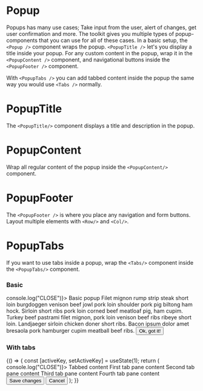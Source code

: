 
<Meta title="Components/Notify/Popup" component={Popup} />

# Popup

Popups has many use cases; Take input from the user, alert of changes, get user confirmation and more.
The toolkit gives you multiple types of popup-components that you can use for all of these cases.
In a basic setup, the `<Popup />` component wraps the popup. `<PopupTitle />` let's you display a title inside your popup.
For any custom content in the popup, wrap it in the `<PopupContent />` component, and navigational buttons inside
the `<PopupFooter />` component.

With `<PopupTabs />` you can add tabbed content inside the popup the same way you would use
`<Tabs />` normally.

<ArgsTable of={Popup} />

# PopupTitle

The `<PopupTitle/>` component displays a title and description in the popup.
<ArgsTable of={PopupTitle} />

# PopupContent

Wrap all regular content of the popup inside the `<PopupContent/>` component.
<ArgsTable of={PopupContent} />

# PopupFooter

The `<PopupFooter />` is where you place any navigation and form buttons. Layout multiple elements with `<Row/>` and `<Col/>`.
<ArgsTable of={PopupFooter} />

# PopupTabs

If you want to use tabs inside a popup, wrap the `<Tabs/>` component inside the `<PopupTabs/>` component.
<ArgsTable of={PopupTabs} />

### Basic

<Canvas>
    <Story name="basic">
        <ComponentWrapper>
            <Popup onClose={() => console.log("CLOSE")}>
                <PopupTitle description="Write your description here">Basic popup</PopupTitle>
                <PopupContent>
                    Filet mignon rump strip steak short loin burgdoggen venison beef jowl pork loin
                    shoulder pork pig biltong ham hock. Sirloin short ribs pork loin corned beef
                    meatloaf pig, ham cupim. Turkey beef pastrami filet mignon, pork loin venison
                    beef ribs ribeye short loin. Landjaeger sirloin chicken doner short ribs. Bacon
                    ipsum dolor amet bresaola pork hamburger cupim meatball beef ribs.
                </PopupContent>
                <PopupFooter>
                    <Button color="primary" type="submit">
                        Ok, got it!
                    </Button>
                </PopupFooter>
            </Popup>
        </ComponentWrapper>
    </Story>
</Canvas>

### With tabs

<Canvas>
    <Story name="with tabs">
        {() => {
            const [activeKey, setActiveKey] = useState(1);
            return (
                <ComponentWrapper>
                    <Popup onClose={() => console.log("CLOSE")}>
                        <PopupTitle>Tabbed content</PopupTitle>
                        <PopupTabs>
                            <Tabs activeKey={activeKey} onChange={setActiveKey}>
                                <TabPane tabKey={1} label="First tab">
                                    <PopupContent>First tab pane content</PopupContent>
                                </TabPane>
                                <TabPane tabKey={2} label="Second tab">
                                    <PopupContent>Second tab pane content</PopupContent>
                                </TabPane>
                                <TabPane tabKey={3} label="Third tab">
                                    <PopupContent>Third tab pane content</PopupContent>
                                </TabPane>
                                <TabPane tabKey={4} label="Fourth tab">
                                    <PopupContent>Fourth tab pane content</PopupContent>
                                </TabPane>
                            </Tabs>
                        </PopupTabs>
                        <PopupFooter>
                            <Row gutter={["small", "small"]}>
                                <Col span={12}>
                                    <Button color="success">Save changes</Button>
                                </Col>
                                <Col span={12}>
                                    <Button>Cancel</Button>
                                </Col>
                            </Row>
                        </PopupFooter>
                    </Popup>
                </ComponentWrapper>
            );
        }}
    </Story>
</Canvas>

